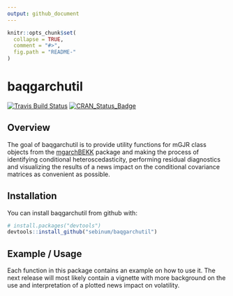 ```yaml
---
output: github_document
---
```


<!-- README.md is generated from README.Rmd. Please edit that file -->

```r
knitr::opts_chunk$set(
  collapse = TRUE,
  comment = "#>",
  fig.path = "README-"
)
```

# baqgarchutil

[![Travis Build Status](https://api.travis-ci.org/sebinum/baqgarchutil.svg?branch=master)](https://travis-ci.org/sebinum/baqgarchutil)
[![CRAN_Status_Badge](http://www.r-pkg.org/badges/version/baqgarchutil)](https://cran.r-project.org/package=baqgarchutil)

## Overview

The goal of baqgarchutil is to provide utility functions for mGJR class 
objects from the 
[mgarchBEKK](https://CRAN.R-project.org/package=mgarchBEKK) 
package and making the process of identifying conditional heteroscedasticity, 
performing residual diagnostics and visualizing the results of a news impact 
on the conditional covariance matrices as convenient as possible.

## Installation

You can install baqgarchutil from github with:

```r
# install.packages("devtools")
devtools::install_github("sebinum/baqgarchutil")
```

## Example / Usage

Each function in this package contains an example on how to use it. The next
release will most likely contain a vignette with more background on the use
and interpretation of a plotted news impact on volatility.
